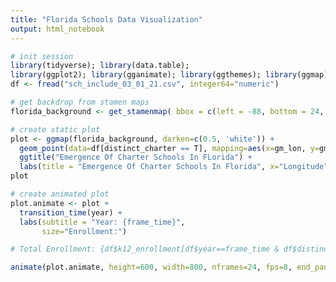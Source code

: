 ```yaml
---
title: "Florida Schools Data Visualization"
output: html_notebook
---
```


```r
# init session
library(tidyverse); library(data.table);
library(ggplot2); library(gganimate); library(ggthemes); library(ggmap); library(gifski)
df <- fread("sch_include_03_01_21.csv", integer64="numeric")
```
 
```r
# get backdrop from stamen maps
florida_background <- get_stamenmap( bbox = c(left = -88, bottom = 24, right = -79.9, top = 31.2), zoom = 6, color='color', maptype = "terrain-background")

# create static plot
plot <- ggmap(florida_background, darken=c(0.5, 'white')) + 
  geom_point(data=df[distinct_charter == T], mapping=aes(x=gm_lon, y=gm_lat, size=k12_enrollment), alpha=0.2, color="red") +
  ggtitle("Emergence Of Charter Schools In FLorida") +
  labs(title = "Emergence Of Charter Schools In Florida", x="Longitude", y="Latitude", size="Enrollment")
plot
```


```r
# create animated plot
plot.animate <- plot +
  transition_time(year) +
  labs(subtitle = "Year: {frame_time}", 
       size="Enrollment:")

# Total Enrollment: {df$k12_enrollment[df$year==frame_time & df$distinct_charter == T] %>% sum() %>% format(big.mark=',')}

animate(plot.animate, height=600, width=800, nframes=24, fps=8, end_pause=4) %>% anim_save(animation=., filename = "emergenceOfCharterSchools.gif")
```

 
 